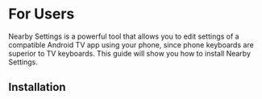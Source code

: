 # For Users

Nearby Settings is a powerful tool that allows you to edit settings of a compatible Android TV app using your phone, since phone keyboards are superior to TV keyboards. This guide will show you how to install Nearby Settings.

## Installation
